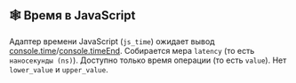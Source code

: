 ## 🕸 Время в JavaScript

Адаптер времени JavaScript (`js_time`) ожидает вывод [console.time](https://developer.mozilla.org/en-US/docs/Web/API/console/time)/[console.timeEnd](https://developer.mozilla.org/en-US/docs/Web/API/console/timeEnd).
Собирается мера `latency` (то есть `наносекунды (ns)`).
Доступно только время операции (то есть `value`). Нет `lower_value` и `upper_value`.